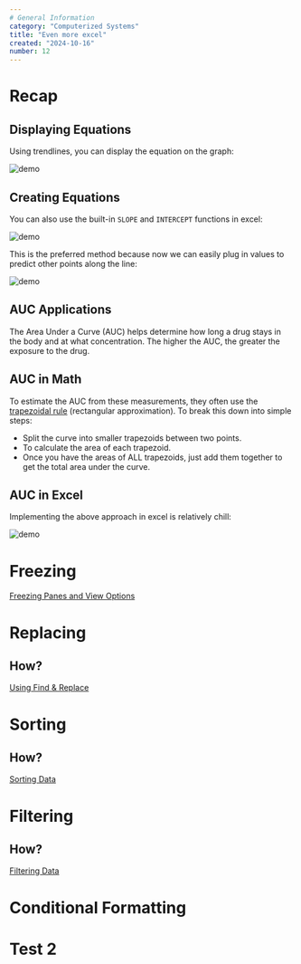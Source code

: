 ```yaml
---
# General Information
category: "Computerized Systems"
title: "Even more excel"
created: "2024-10-16"
number: 12
---
```


# Recap

## Displaying Equations

Using trendlines, you can display the equation on the graph:

![demo](./assets/equation.gif)

## Creating Equations

You can also use the built-in `SLOPE` and `INTERCEPT` functions in excel:

![demo](./assets/slope.gif)

This is the preferred method because now we can easily plug in values to predict other points along the line:

![demo](./assets/domath.gif)

## AUC Applications

The Area Under a Curve (AUC) helps determine how long a drug stays in the body and at what concentration. The higher the AUC, the greater the exposure to the drug.

## AUC in Math

To estimate the AUC from these measurements, they often use the [trapezoidal rule](https://en.wikipedia.org/wiki/Trapezoidal_rule) (rectangular approximation). To break this down into simple steps:

- Split the curve into smaller trapezoids between two points.
- To calculate the area of each trapezoid.
- Once you have the areas of ALL trapezoids, just add them together to get the total area under the curve.

## AUC in Excel

Implementing the above approach in excel is relatively chill:

![demo](./assets/auc.gif)

# Freezing

[Freezing Panes and View Options](https://edu.gcfglobal.org/en/excel/)

# Replacing

## How?

[Using Find & Replace](https://edu.gcfglobal.org/en/excel/using-find-replace/1/)

# Sorting

## How?

[Sorting Data](https://edu.gcfglobal.org/en/excel/sorting-data/1/)

# Filtering

## How?

[Filtering Data](https://edu.gcfglobal.org/en/excel/filtering-data/1/)

# Conditional Formatting

# Test 2
